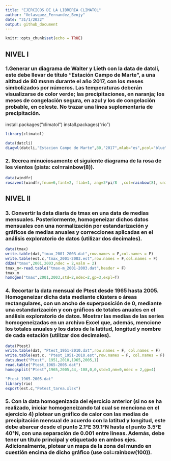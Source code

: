 ```yaml
---
title: "EJERCICOS DE LA LIBRERIA CLIMATOL"
author: "Velasquez_Fernandez_Benjy"
date: "31/1/2022"
output: github_document
---
```


```r
knitr::opts_chunk$set(echo = TRUE)
```
## NIVEL I

### 1.Generar un diagrama de Walter y Lieth con la data de datcli, este debe llevar de título “Estación Campo de Marte”, a una altitud de 80 msnm durante el año 2017, con los meses simbolizados por números. Las temperaturas deberán visualizarse de color verde; las precipitaciones, en naranja; los meses de congelación segura, en azul y los de congelación probable, en celeste. No trazar una línea suplementaria de precipitación.

install.packages("climatol")
install.packages("rio")

```r
library(climatol)
```

```r
data(datcli)
diagwl(datcli,"Estacion Campo de Marte",80,"2017",mlab="es",pcol="blue",tcol="red",pfcol="brown",sfcol="purple",shem=F,ptline=T)
```

### 2. Recrea minuciosamente el siguiente diagrama de la rosa de los vientos (pista: col=rainbow(8)).

```r
data(windfr)
rosavent(windfr,fnum=6,fint=2, flab=1, ang=3*pi/8  ,col=rainbow(8), uni="km/s")
```

## NIVEL II

### 3. Convertir la data diaria de tmax en una data de medias mensuales. Posteriormente, homogeneizar dichos datos mensuales con una normalización por estandarización y gráficos de medias anuales y correcciones aplicadas en el análisis exploratorio de datos (utilizar dos decimales).

```r
data(tmax)
write.table(dat,"tmax_2001-2003.dat",row.names = F,col.names = F)
write.table(est.c,"tmax_2001-2003.est",row.names = F,col.names = F)
dd2m("tmax",2001,2003,ndec = 2,valm = 2)
tmax_m<-read.table("tmax-m_2001-2003.dat",header = F)
tmax_m
homogen("tmax",2001,2003,std=2,ndec=2,gp=3,expl=T)
```

### 4. Recortar la data mensual de Ptest desde 1965 hasta 2005. Homogeneizar dicha data mediante clústers o áreas rectangulares, con un ancho de superposición de 0, mediante una estandarización y con gráficos de totales anuales en el análisis exploratorio de datos. Mostrar las medias de las series homogeneizadas en un archivo Excel que, además, mencione los totales anuales y los datos de la latitud, longitud y nombre de cada estación (utilizar dos decimales).

```r
data(Ptest)
write.table(dat, "Ptest_1951-2010.dat",row.names = F, col.names = F)
write.table(est.c, "Ptest_1951-2010.est",row.names = F, col.names = F)
datsubset("Ptest", 1951,2010,1965,2005,1)
read.table("Ptest_1965-2005.dat")
homogsplit("Ptest",1965,2005,44,-108,0,0,std=3,nm=0,ndec = 2,gp=4)
```

```r
"Ptest_1965-2005.dat"
library(rio)
export(est.c,"Petest_tarea.xlsx")
```


### 5. Con la data homogenizada del ejercicio anterior (si no se ha realizado, iniciar homogeneizando tal cual se menciona en el ejercicio 4) plotear un gráfico de calor con las medias de precipitación mensual de acuerdo con la latitud y longitud, este debe abarcar desde el punto 2.1°E 39.1°N hasta el punto 3.5°E 40°N, con una separación de 0.001 entre líneas. Además, debe tener un título principal y etiquetado en ambos ejes. Adicionalmente, plotear un mapa de la zona del mundo en cuestión encima de dicho gráfico (use col=rainbow(100)).

```r

```

